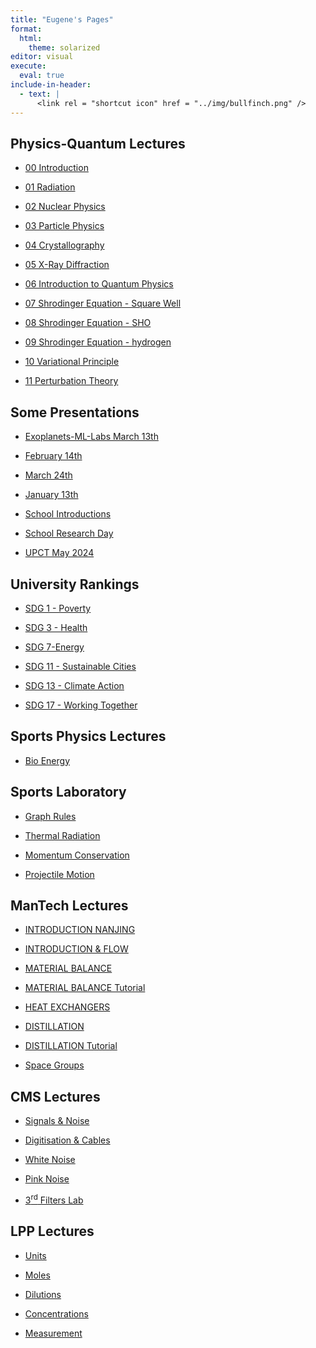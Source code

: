 ```yaml
---
title: "Eugene's Pages"
format: 
  html:
    theme: solarized
editor: visual
execute: 
  eval: true
include-in-header:
  - text: |
      <link rel = "shortcut icon" href = "../img/bullfinch.png" />
---
```


## Physics-Quantum Lectures

-   [00 Introduction](https://tud.netlify.app/lectures/physics-quantum/00-introduction.htm){target="_blank"}

-   [01 Radiation](https://tud.netlify.app/lectures/physics-quantum/01-radiation.html){target="_blank"}

-   [02 Nuclear Physics](https://tud.netlify.app/lectures/physics-quantum/02-nuclear.html){target="_blank"}

-   [03 Particle Physics](https://tud.netlify.app/lectures/physics-quantum/03-particle.html){target="_blank"}

-   [04 Crystallography](https://tud.netlify.app/lectures/physics-quantum/04-xtals.html){target="_blank"}

-   [05 X-Ray Diffraction](https://tud.netlify.app/lectures/physics-quantum/05-crystals-x-ray-diffraction.html){target="_blank"}

-   [06 Introduction to Quantum Physics](https://tud.netlify.app/lectures/physics-quantum/06-intro-quantum.html){target="_blank"}

-   [07 Shrodinger Equation - Square Well](https://tud.netlify.app/lectures/physics-quantum/07-particle-box.html){target="_blank"}

-   [08 Shrodinger Equation - SHO](https://tud.netlify.app/lectures/physics-quantum/08-sho.html){target="_blank"}

-   [09 Shrodinger Equation - hydrogen](https://tud.netlify.app/lectures/physics-quantum/09-hydrogen.html){target="_blank"}

-   [10 Variational Principle](https://tud.netlify.app/lectures/physics-quantum/10-variational.html){target="_blank"}

-   [11 Perturbation Theory](https://tud.netlify.app/lectures/physics-quantum/11-perturbation.html){target="_blank"}

## Some Presentations

-   [Exoplanets-ML-Labs March 13th](https://tud.netlify.app/physics-school/ML-Labs_exoplanets.html){target="_blank"}

-   [February 14th](https://tud.netlify.app/eut-plus/workshop-kickoff-feb14-2025.html){target="_blank"}

-   [March 24th](https://tud.netlify.app/physics-school/phys-clin-discipline){target="_blank"}

-   [January 13th](https://tud.netlify.app/physics-school/organisational-change.html){target="_blank"}

-   [School Introductions](https://tud.netlify.app/physics-school/school-c){target="_blank"}

-   [School Research Day](https://tud.netlify.app/physics-school/school-c-research){target="_blank"}

-   [UPCT May 2024](https://tud.netlify.app/eut-plus/cartegena-May-2024.html){target="_blank"}

## University Rankings

-   [SDG 1 - Poverty](https://tud.netlify.app/poverty#1)

-   [SDG 3 - Health](https://tud.netlify.app/health.html#1)

-   [SDG 7-Energy](https://tud.netlify.app/energy#1)

-   [SDG 11 - Sustainable Cities](https://tud.netlify.app/sustainable.html#1)

-   [SDG 13 - Climate Action](https://tud.netlify.app/climate#1)

-   [SDG 17 - Working Together](https://tud.netlify.app/working-together.html)

## Sports Physics Lectures

-   [Bio Energy](https://tud.netlify.app/bioenergy1#/title-slide)

## Sports Laboratory

-   [Graph Rules](https://tud.netlify.app/graph-rules#1)

-   [Thermal Radiation](https://tud.netlify.app/wien)

-   [Momentum Conservation](https://tud.netlify.app/collision)

-   [Projectile Motion](https://tud.netlify.app/projectile)

## ManTech Lectures

-   [INTRODUCTION NANJING](https://tud.netlify.app/lectures/mantech/00-Introduction_Nanjing.pdf){target="_blank"}

-   [INTRODUCTION & FLOW](https://tud.netlify.app/lectures/mantech/02-introduction-flow-diagrams.pdf){target="_blank"}

-   [MATERIAL BALANCE](https://tud.netlify.app/lectures/mantech/01-material-balance.pdf){target="_blank"}

-   [MATERIAL BALANCE Tutorial](https://tud.netlify.app/lectures/mantech/tutorial-01-material.pdf){target="_blank"}

-   [HEAT EXCHANGERS](https://tud.netlify.app/lectures/mantech/03-heat-exchangers.pdf){target="_blank"}

-   [DISTILLATION](https://tud.netlify.app/lectures/mantech/04-distillation.pdf){target="_blank"}

-   [DISTILLATION Tutorial](https://tud.netlify.app/lectures/mantech/04-distil-tutorial.pdf){target="_blank"}

-   [Space Groups](https://tud.netlify.app/lectures/mantech/space-groups/){target="_blank"}

## CMS Lectures

-   [Signals & Noise](https://tud.netlify.app/lectures/cms/01-signals-noise.pdf){target="_blank"}

-   [Digitisation & Cables](https://tud.netlify.app/lectures/cms/02-digitisation-cables.pdf){target="_blank"}

-   [White Noise](https://tud.netlify.app/lectures/cms/Whitenoisesound.wav){target="_blank"}

-   [Pink Noise](https://tud.netlify.app/lectures/cms/pink_noise.wav){target="_blank"}

-   [3<sup>rd</sup> Filters Lab](https://tud.netlify.app/lectures/cms/filters-lab.zip){target="_blank"}

## LPP Lectures

-   [Units](https://tud.netlify.app/lectures/lpp/03-units.pdf)

-   [Moles](https://tud.netlify.app/lectures/lpp/04-moles-molarity-solutions.pdf)

-   [Dilutions](https://tud.netlify.app/lectures/lpp/05-dilutions.pdf)

-   [Concentrations](https://tud.netlify.app/lectures/lpp/06_Concentrations.pdf)

-   [Measurement](https://tud.netlify.app/lectures/lpp/07-measurement.pdf)
